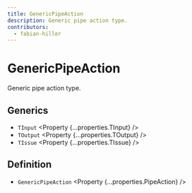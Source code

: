 ```yaml
---
title: GenericPipeAction
description: Generic pipe action type.
contributors:
  - fabian-hiller
---
```



# GenericPipeAction

Generic pipe action type.

## Generics

- `TInput` <Property {...properties.TInput} />
- `TOutput` <Property {...properties.TOutput} />
- `TIssue` <Property {...properties.TIssue} />

## Definition

- `GenericPipeAction` <Property {...properties.PipeAction} />
